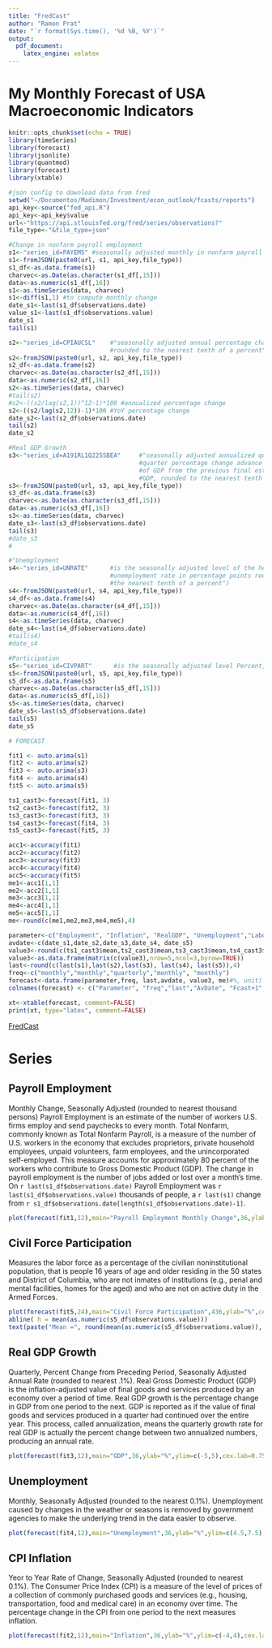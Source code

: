 ```yaml
---
title: "FredCast"
author: "Ramon Prat"
date: "`r format(Sys.time(), '%d %B, %Y')`"
output:
  pdf_document:
    latex_engine: xelatex
---
```

# My Monthly Forecast of USA Macroeconomic Indicators
```r
knitr::opts_chunk$set(echo = TRUE)
library(timeSeries)
library(forecast)
library(jsonlite)
library(quantmod)
library(forecast)
library(xtable)
```


```r
#json config to download data from fred
setwd("~/Documentos/Madimon/Investment/econ_outlook/fcasts/reports")
api_key<-source("fed_api.R")
api_key<-api_key$value
url<-"https://api.stlouisfed.org/fred/series/observations?"
file_type<-"&file_type=json"
```

```r
#Change in nonfarm payroll employment
s1<-"series_id=PAYEMS" #seasonally adjusted monthly in nonfarm payroll employment to the nearest thousand persons
s1<-fromJSON(paste0(url, s1, api_key,file_type))
s1_df<-as.data.frame(s1)
charvec<-as.Date(as.character(s1_df[,15]))
data<-as.numeric(s1_df[,16])
s1<-as.timeSeries(data, charvec)
s1<-diff(s1,1) #to compute monthly change
date_s1<-last(s1_df$observations.date)
value_s1<-last(s1_df$observations.value)
date_s1
tail(s1)
```


```r
s2<-"series_id=CPIAUCSL"    #"seasonally adjusted annual percentage change in headline CPI
                            #rounded to the nearest tenth of a percent".
s2<-fromJSON(paste0(url, s2, api_key,file_type))
s2_df<-as.data.frame(s2)
charvec<-as.Date(as.character(s2_df[,15]))
data<-as.numeric(s2_df[,16])
s2<-as.timeSeries(data, charvec)
#tail(s2)
#s2<-((s2/lag(s2,1))^12-1)*100 #annualized percentage change 
s2<-((s2/lag(s2,12))-1)*100 #YoY percentage change 
date_s2<-last(s2_df$observations.date)
tail(s2)
date_s2
```



```r
#Real GDP Growth
s3<-"series_id=A191RL1Q225SBEA"     #"seasonally adjusted annualized quarter-to-
                                    #quarter percentage change advance estimate 
                                    #of GDP from the previous final estimate of 
                                    #GDP, rounded to the nearest tenth of a percent"
s3<-fromJSON(paste0(url, s3, api_key,file_type))
s3_df<-as.data.frame(s3)
charvec<-as.Date(as.character(s3_df[,15]))
data<-as.numeric(s3_df[,16])
s3<-as.timeSeries(data, charvec)
date_s3<-last(s3_df$observations.date)
tail(s3)
#date_s3
#
```

```r
#"Unemployment 
s4<-"series_id=UNRATE"      #is the seasonally adjusted level of the headline
                            #unemployment rate in percentage points rounded to 
                            #the nearest tenth of a percent")
s4<-fromJSON(paste0(url, s4, api_key,file_type))
s4_df<-as.data.frame(s4)
charvec<-as.Date(as.character(s4_df[,15]))
data<-as.numeric(s4_df[,16])
s4<-as.timeSeries(data, charvec)
date_s4<-last(s4_df$observations.date)
#tail(s4)
#date_s4
```


```r
#Participation 
s5<-"series_id=CIVPART"      #is the seasonally adjusted level Percent, Seasonally Adjusted
s5<-fromJSON(paste0(url, s5, api_key,file_type))
s5_df<-as.data.frame(s5)
charvec<-as.Date(as.character(s5_df[,15]))
data<-as.numeric(s5_df[,16])
s5<-as.timeSeries(data, charvec)
date_s5<-last(s5_df$observations.date)
tail(s5)
date_s5
```




```r
# FORECAST

fit1 <- auto.arima(s1)
fit2 <- auto.arima(s2)
fit3 <- auto.arima(s3)
fit4 <- auto.arima(s4)
fit5 <- auto.arima(s5)

ts1_cast3<-forecast(fit1, 3)
ts2_cast3<-forecast(fit2, 3)
ts3_cast3<-forecast(fit3, 3)
ts4_cast3<-forecast(fit4, 3)
ts5_cast3<-forecast(fit5, 3)

acc1<-accuracy(fit1)
acc2<-accuracy(fit2)
acc3<-accuracy(fit3)
acc4<-accuracy(fit4)
acc5<-accuracy(fit5)
me1<-acc1[1,1]
me2<-acc2[1,1]
me3<-acc3[1,1]
me4<-acc4[1,1]
me5<-acc5[1,1]
me<-round(c(me1,me2,me3,me4,me5),4)

parameter<-c("Employment", "Inflation", "RealGDP", "Unemployment","LaborParticipation")
avdate<-c(date_s1,date_s2,date_s3,date_s4, date_s5)
value3<-round(c(ts1_cast3$mean,ts2_cast3$mean,ts3_cast3$mean,ts4_cast3$mean, ts5_cast3$mean),4)
value3<-as.data.frame(matrix(c(value3),nrow=5,ncol=3,byrow=TRUE))
last<-round(c(last(s1),last(s2),last(s3), last(s4), last(s5)),4)
freq<-c("monthly","monthly","quarterly","monthly", "monthly")
forecast<-data.frame(parameter,freq, last,avdate, value3, me)#%, unit)
colnames(forecast) <- c("Parameter", "freq","last","AvDate", "Fcast+1","Fcast+2","Fcast+3","ME")#, "Desc")
```

```r
xt<-xtable(forecast, comment=FALSE)
print(xt, type="latex", comment=FALSE)
```
[FredCast](https://research.stlouisfed.org/useraccount/fredcast/forecast "FredCast")

# Series

## Payroll Employment
Monthly Change, Seasonally Adjusted (rounded to nearest thousand persons)
Payroll Employment is an estimate of the number of workers U.S. firms employ and send paychecks to every month. Total Nonfarm, commonly known as Total Nonfarm Payroll, is a measure of the number of U.S. workers in the economy that excludes proprietors, private household employees, unpaid volunteers, farm employees, and the unincorporated self-employed. This measure accounts for approximately 80 percent of the workers who contribute to Gross Domestic Product (GDP). The change in payroll employment is the number of jobs added or lost over a month's time. On `r last(s1_df$observations.date)` Payroll Employment was `r last(s1_df$observations.value)` thousands of people, a `r last(s1)` change from `r s1_df$observations.date[length(s1_df$observations.date)-1]`.



```r
plot(forecast(fit1,12),main="Payroll Employment Monthly Change",36,ylab="thousands",ylim=c(-100,+400),cex.lab=0.75)
```

## Civil Force Participation
Measures the labor force as a percentage of the civilian noninstitutional population, that is people 16 years of age and older residing in the 50 states and District of Columbia, who are not inmates of institutions (e.g., penal and mental facilities, homes for the aged) and who are not on active duty in the Armed Forces.

```r
plot(forecast(fit5,24),main="Civil Force Participation",436,ylab="%",cex.lab=0.75)
abline( h = mean(as.numeric(s5_df$observations.value)))
text(paste("Mean =", round(mean(as.numeric(s5_df$observations.value)), 1), "\nMedian =", round(median(as.numeric(s5_df$observations.value)), 1), "\nStd.Dev =", round(sd(as.numeric(s5_df$observations.value)))))
```

## Real GDP Growth
Quarterly, Percent Change from Preceding Period, Seasonally Adjusted Annual Rate (rounded to nearest .1%).
Real Gross Domestic Product (GDP) is the inflation-adjusted value of final goods and services produced by an economy over a period of time. Real GDP growth is the percentage change in GDP from one period to the next.
GDP is reported as if the value of final goods and services produced in a quarter had continued over the entire year. This process, called annualization, means the quarterly growth rate for real GDP is actually the percent change between two annualized numbers, producing an annual rate.
```r
plot(forecast(fit3,12),main="GDP",36,ylab="%",ylim=c(-5,5),cex.lab=0.75)
```


## Unemployment
Monthly, Seasonally Adjusted (rounded to the nearest 0.1%). Unemployment caused by changes in the weather or seasons is removed by government agencies to make the underlying trend in the data easier to observe.
```r
plot(forecast(fit4,12),main="Unemployment",36,ylab="%",ylim=c(4.5,7.5),cex.lab=0.75)
```


## CPI Inflation
Yeor to Year Rate of Change, Seasonally Adjusted (rounded to nearest 0.1%).
The Consumer Price Index (CPI) is a measure of the level of prices of a collection of commonly purchased goods and services (e.g., housing, transportation, food and medical care) in an economy over time. The percentage change in the CPI from one period to the next measures inflation.
```r
plot(forecast(fit2,12),main="Inflation",36,ylab="%",ylim=c(-4,4),cex.lab=0.75)
```

